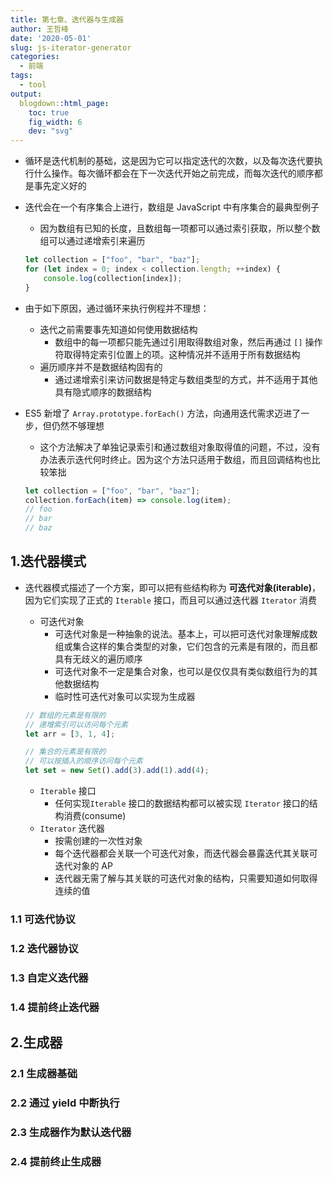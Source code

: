 ```yaml
---
title: 第七章、迭代器与生成器
author: 王哲峰
date: '2020-05-01'
slug: js-iterator-generator
categories:
  - 前端
tags:
  - tool
output:
  blogdown::html_page:
    toc: true
    fig_width: 6
    dev: "svg"
---
```


- 循环是迭代机制的基础，这是因为它可以指定迭代的次数，以及每次迭代要执行什么操作。每次循环都会在下一次迭代开始之前完成，而每次迭代的顺序都是事先定义好的

- 迭代会在一个有序集合上进行，数组是 JavaScript 中有序集合的最典型例子
	- 因为数组有已知的长度，且数组每一项都可以通过索引获取，所以整个数组可以通过递增索引来遍历
	
	```js
	let collection = ["foo", "bar", "baz"];
	for (let index = 0; index < collection.length; ++index) {
	    console.log(collection[index]);
	}
	```

- 由于如下原因，通过循环来执行例程并不理想：
	- 迭代之前需要事先知道如何使用数据结构
		- 数组中的每一项都只能先通过引用取得数组对象，然后再通过 `[]` 操作符取得特定索引位置上的项。这种情况并不适用于所有数据结构
	- 遍历顺序并不是数据结构固有的
		- 通过递增索引来访问数据是特定与数组类型的方式，并不适用于其他具有隐式顺序的数据结构
	
- ES5 新增了 `Array.prototype.forEach()` 方法，向通用迭代需求迈进了一步，但仍然不够理想
	- 这个方法解决了单独记录索引和通过数组对象取得值的问题，不过，没有办法表示迭代何时终止。因为这个方法只适用于数组，而且回调结构也比较笨拙
	
	```js
	let collection = ["foo", "bar", "baz"];
	collection.forEach(item) => console.log(item);
	// foo
	// bar
	// baz
	```

## 1.迭代器模式

- 迭代器模式描述了一个方案，即可以把有些结构称为 **可迭代对象(iterable)**，因为它们实现了正式的 `Iterable` 接口，而且可以通过迭代器 `Iterator` 消费

	- 可迭代对象
		- 可迭代对象是一种抽象的说法。基本上，可以把可迭代对象理解成数组或集合这样的集合类型的对象，它们包含的元素是有限的，而且都具有无歧义的遍历顺序
		- 可迭代对象不一定是集合对象，也可以是仅仅具有类似数组行为的其他数据结构
		- 临时性可迭代对象可以实现为生成器

	```js
	// 数组的元素是有限的
	// 递增索引可以访问每个元素
	let arr = [3, 1, 4];
	
	// 集合的元素是有限的
	// 可以按插入的顺序访问每个元素
	let set = new Set().add(3).add(1).add(4);
	```

	- `Iterable` 接口
		- 任何实现` Iterable` 接口的数据结构都可以被实现 `Iterator` 接口的结构消费(consume)
	- `Iterator` 迭代器
		- 按需创建的一次性对象
		- 每个迭代器都会关联一个可迭代对象，而迭代器会暴露迭代其关联可迭代对象的 AP
		- 迭代器无需了解与其关联的可迭代对象的结构，只需要知道如何取得连续的值

### 1.1 可迭代协议

### 1.2 迭代器协议

### 1.3 自定义迭代器

### 1.4 提前终止迭代器

## 2.生成器

### 2.1 生成器基础

### 2.2 通过 yield 中断执行

### 2.3 生成器作为默认迭代器

### 2.4 提前终止生成器

